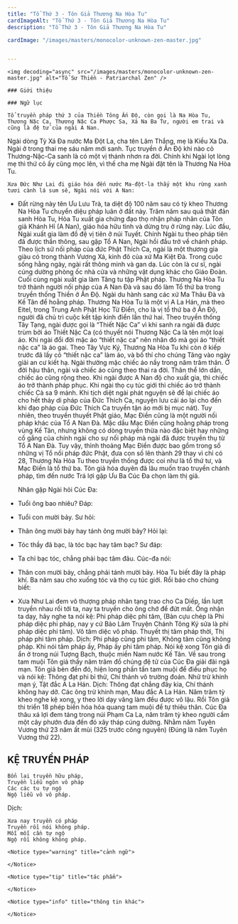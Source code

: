 ```yaml
---
title: "Tổ Thứ 3 - Tôn Giả Thương Na Hòa Tu"
cardImageAlt: "Tổ Thứ 3 - Tôn Giả Thương Na Hòa Tu"
description: "Tổ Thứ 3 - Tôn Giả Thương Na Hòa Tu"

cardImage: "/images/masters/monocolor-unknown-zen-master.jpg"


---
```


<div className="grid xl:grid-cols-8 lg:grid-cols-8 md:grid-cols-2 sm:grid-cols-2 xs:grid-cols-1 gap-8 bg-body dark:bg-darkmode-body">

  <div className="lg:col-span-3 md:col-span-1">

    <img decoding="async" src="/images/masters/monocolor-unknown-zen-master.jpg" alt="Tổ Sư Thiền - Patriarchal Zen" />

    ### Giới thiệu

  </div>

  <div className="lg:col-span-5 md:col-span-1">

    ### Ngữ lục

    Tổ truyền pháp thứ 3 của Thiền Tông Ấn Độ, còn gọi là Na Hòa Tu, Thương Nặc Ca, Thương Nặc Ca Phược Sa, Xá Na Ba Tư, người em trai và cũng là đệ tử của ngài A Nan.
Ngài dòng Tỳ Xá Đa nước Ma Đột La, cha tên Lâm Thắng, mẹ là Kiều Xa Da. Ngài ở trong thai mẹ sáu năm mới sanh. Tục truyền ở Ấn Độ khi nào cỏ Thương-Nặc-Ca sanh là có một vị thánh nhơn ra đời. Chính khi Ngài lọt lòng mẹ thì thứ cỏ ấy cũng mọc lên, vì thế cha mẹ Ngài đặt tên là Thương Na Hòa Tu.

    Xưa Đức Như Lai đi giáo hóa đến nước Ma-đột-la thấy một khu rừng xanh tươi cành lá sum sê, Ngài nói với A Nan:
- Đất rừng này tên Ưu Lưu Trà, ta diệt độ 100 năm sau có tỳ kheo Thương Na Hòa Tu chuyển diệu pháp luân ở đất này.
  Trăm năm sau quả thật đản sanh Hòa Tu, Hòa Tu xuất gia chứng đạo thọ nhận pháp nhãn của Tôn giả Khánh Hỉ (A Nan), giáo hóa hữu tình và dừng trụ ở rừng này.
  Lúc đầu, Ngài xuất gia làm đồ đệ vị tiên ở núi Tuyết. Chính Ngài tu theo pháp tiên đã được thần thông, sau gặp Tổ A Nan, Ngài hồi đầu trở về chánh pháp. Theo lịch sử nối pháp của đức Phật Thích Ca, ngài là một thương gia giàu có trong thành Vương Xá, kinh đô của xứ Ma Kiệt Đà. Trong cuộc sống hằng ngày, ngài rất thông minh và gan dạ. Lúc còn là cư sĩ, ngài cúng dường phòng ốc nhà cửa và những vật dụng khác cho Giáo Đoàn. Cuối cùng ngài xuất gia làm Tăng tu tập Phật pháp. Thương Na Hòa Tu trở thành người nối pháp của A Nan Đà và sau đó làm Tổ thứ ba trong truyền thống Thiền ở Ấn Độ. Ngài du hành sang các xứ Ma Thâu Đà và Kế Tân để hoằng pháp.
  Thương Na Hòa Tu là một vị A La Hán, mà theo Eitel, trong Trung Anh Phật Học Từ Điển, cho là vị tổ thứ ba ở Ấn Độ, người đã chủ trì cuộc kết tập kinh điển lần thứ hai. Theo truyền thống Tây Tạng, ngài được gọi là “Thiết Nặc Ca” vì khi sanh ra ngài đã được trùm bởi áo Thiết Nặc Ca (có thuyết nói Thương Nặc Ca là tên một loại áo. Khi ngài đổi đời mặc áo “thiết nặc ca” nên nhân đó mà gọi áo “thiết nặc ca” là áo gai. Theo Tây Vực Ký, Thương Na Hòa Tu khi còn ở kiếp trước đã lấy cỏ “thiết nặc ca” làm áo, và bố thí cho chúng Tăng vào ngày giải an cư kiết hạ. Ngài thường mặc chiếc áo nầy trong năm trăm thân. Ở đời hậu thân, ngài và chiếc áo cũng theo thai ra đời. Thân thể lớn dần, chiếc áo cũng rộng theo. Khi ngài được A Nan độ cho xuất gia, thì chiếc áo trở thành pháp phục. Khi ngài thọ cụ túc giới thì chiếc áo trở thành chiếc Cà sa 9 mảnh. Khi tịch diệt ngài phát nguyện sẽ để lại chiếc áo cho hết thảy di pháp của Đức Thích Ca, nguyện lưu cái áo lại cho đến khi đạo pháp của Đức Thích Ca truyền tận áo mới bị mục nát). Tuy nhiên, theo truyền thuyết Phật giáo, Mạc Điền cũng là một người nối pháp khác của Tổ A Nan Đà. Mặc dầu Mạc Điền cũng hoằng pháp trong vùng Kế Tân, nhưng không có dòng truyền thừa nào đặc biệt hay những cố gắng của chính ngài cho sự nối pháp mà ngài đã được truyền thụ từ Tổ A Nan Đà. Tuy vậy, thỉnh thoảng Mạc Điền được bao gồm trong số những vị Tổ nối pháp đức Phật, đưa con số lên thành 29 thay vì chỉ có 28, Thương Na Hòa Tu theo truyền thống được coi như là tổ thứ tư, và Mạc Điền là tổ thứ ba.
  Tôn giả hóa duyên đã lâu muốn trao truyền chánh pháp, tìm đến nước Trá lợi gặp Ưu Ba Cúc Đa chọn làm thị giả.

    Nhân gặp Ngài hỏi Cúc Đa:
- Tuổi ông bao nhiêu?
  Đáp:
- Tuổi con mười bảy.
  Sư hỏi:
- Thân ông mười bảy hay tánh ông mười bảy?
  Hỏi lại:
- Tóc thầy đã bạc, là tóc bạc hay tâm bạc?
  Sư đáp:
- Ta chỉ bạc tóc, chẳng phải bạc tâm đâu.
  Cúc-đa nói:
- Thân con mười bảy, chẳng phải tánh mười bảy.
  Hòa Tu biết đây là pháp khí. Ba năm sau cho xuống tóc và thọ cụ túc giới. Rồi báo cho chúng biết:
- Xưa Như Lai đem vô thượng pháp nhãn tạng trao cho Ca Diếp, lần lượt truyền nhau rồi tới ta, nay ta truyền cho ông chớ để đứt mất. Ông nhận ta dạy, hãy nghe ta nói kệ:
  Phi pháp diệc phi tâm, (Bản cựu chép là Phi pháp diệc phi pháp, nay y cứ Bảo Lâm Truyện Chánh Tông Ký sửa là phi pháp diệc phi tâm).
  Vô tâm diệc vô pháp.
  Thuyết thị tâm pháp thời,
  Thị pháp phi tâm pháp.
  Dịch:
  Phi pháp cũng phi tâm,
  Không tâm cũng không pháp.
  Khi nói tâm pháp ấy,
  Pháp ấy phi tâm pháp.
  Nói kệ xong Tôn giả đi ẩn ở trong núi Tượng Bạch, thuộc miền Nam nước Kế Tân. Về sau trong tam muội Tôn giả thấy năm trăm đồ chúng đệ tử của Cúc Đa giải đãi ngã mạn. Tôn giả bèn đến đó, hiện long phấn tấn tam muội để điều phục họ và nói kệ:
  Thông đạt phi bỉ thử,
  Chí thánh vô trường đoản.
  Nhữ trừ khinh mạn ý,
  Tật đắc A La Hán.
  Dịch:
  Thông đạt chẳng đây kia,
  Chí thánh không hay dở.
  Các ông trừ khinh mạn,
  Mau đắc A La Hán.
  Năm trăm tỳ kheo nghe kệ xong, y theo lời dạy vâng làm đều được vô lậu. Rồi Tôn giả thi triển 18 phép biến hóa hỏa quang tam muội để tự thiêu thân.
  Cúc Đa thâu xá lợi đem táng trong núi Phạm Ca La, năm trăm tỳ kheo người cầm một cây phướn đưa đến đó xây tháp cúng dường. Nhằm năm Tuyên Vương thứ 23 năm ất mùi (325 trước công nguyên) (Đúng là năm Tuyên Vương thứ 22).

<h2>KỆ TRUYỀN PHÁP</h2>

    Bổn lai truyền hữu pháp,
    Truyền liễu ngôn vô pháp
    Các các tu tự ngộ
    Ngộ liễu vô vô pháp.

Dịch:

    Xưa nay truyền có pháp
    Truyền rồi nói không pháp.
    Mỗi mỗi cần tự ngộ
    Ngộ rồi không không pháp.

    <Notice type="warning" title="cảnh ngữ">

    </Notice>

    <Notice type="tip" title="tác phẩm">

    </Notice>

    <Notice type="info" title="thông tin khác">

    </Notice>

  </div>

</div>
